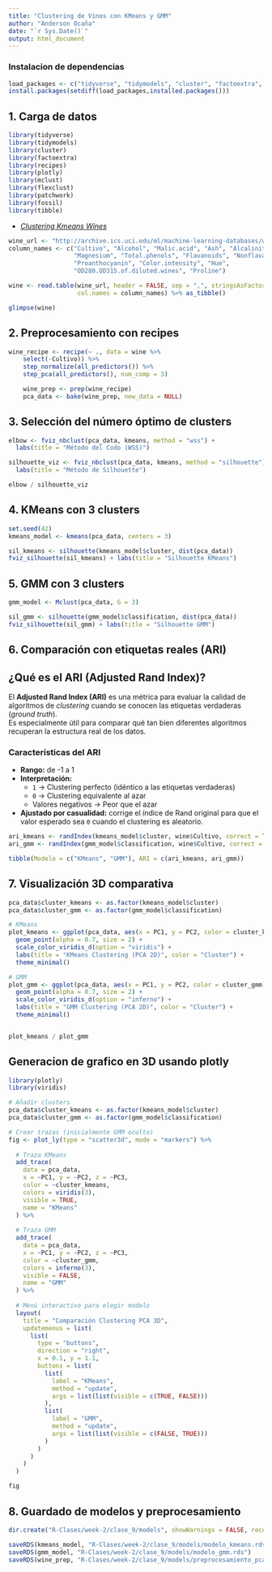 ```yaml
---
title: "Clustering de Vinos con KMeans y GMM"
author: "Anderson Ocaña"
date: "`r Sys.Date()`"
output: html_document
---
```



### Instalacion de dependencias
```R
load_packages <- c("tidyverse", "tidymodels", "cluster", "factoextra", "mclust", "plotly", "broom", "recipes", "flexclust","factoextra","fossil","vip","themis")
install.packages(setdiff(load_packages,installed.packages()))
```

## 1. Carga de datos
```R
library(tidyverse)
library(tidymodels)
library(cluster)
library(factoextra)
library(recipes)
library(plotly)
library(mclust)
library(flexclust)
library(patchwork)  
library(fossil)
library(tibble) 
```
- *[Clustering Kmeans Wines](https://domino.ai/blog/clustering-in-r)*


```R
wine_url <- "http://archive.ics.uci.edu/ml/machine-learning-databases/wine/wine.data"
column_names <- c("Cultivo", "Alcohol", "Malic.acid", "Ash", "Alcalinity.of.ash", 
                  "Magnesium", "Total.phenols", "Flavanoids", "Nonflavanoid.phenols", 
                  "Proanthocyanin", "Color.intensity", "Hue", 
                  "OD280.OD315.of.diluted.wines", "Proline")

wine <- read.table(wine_url, header = FALSE, sep = ",", stringsAsFactors = FALSE, 
                   col.names = column_names) %>% as_tibble()

glimpse(wine)
```
## 2. Preprocesamiento con recipes

```R
wine_recipe <- recipe(~ ., data = wine %>% 
    select(-Cultivo)) %>%
    step_normalize(all_predictors()) %>%
    step_pca(all_predictors(), num_comp = 3)

    wine_prep <- prep(wine_recipe)
    pca_data <- bake(wine_prep, new_data = NULL)

```

## 3. Selección del número óptimo de clusters

```R

elbow <- fviz_nbclust(pca_data, kmeans, method = "wss") + 
  labs(title = "Método del Codo (WSS)")

silhouette_viz <- fviz_nbclust(pca_data, kmeans, method = "silhouette") + 
  labs(title = "Método de Silhouette")

elbow / silhouette_viz
```

## 4. KMeans con 3 clusters

```R
set.seed(42)
kmeans_model <- kmeans(pca_data, centers = 3)

sil_kmeans <- silhouette(kmeans_model$cluster, dist(pca_data))
fviz_silhouette(sil_kmeans) + labs(title = "Silhouette KMeans")
```

## 5. GMM con 3 clusters

```R
gmm_model <- Mclust(pca_data, G = 3)

sil_gmm <- silhouette(gmm_model$classification, dist(pca_data))
fviz_silhouette(sil_gmm) + labs(title = "Silhouette GMM")
```

## 6. Comparación con etiquetas reales (ARI)

## ¿Qué es el ARI (Adjusted Rand Index)?

El **Adjusted Rand Index (ARI)** es una métrica para evaluar la calidad de algoritmos de *clustering* cuando se conocen las etiquetas verdaderas (*ground truth*).  
Es especialmente útil para comparar qué tan bien diferentes algoritmos recuperan la estructura real de los datos.

### Características del ARI

- **Rango:** de -1 a 1  
- **Interpretación:**
  - `1` → Clustering perfecto (idéntico a las etiquetas verdaderas)  
  - `0` → Clustering equivalente al azar  
  - Valores negativos → Peor que el azar  

- **Ajustado por casualidad:** corrige el índice de Rand original para que el valor esperado sea `0` cuando el clustering es aleatorio.

```R
ari_kmeans <- randIndex(kmeans_model$cluster, wine$Cultivo, correct = TRUE)
ari_gmm <- randIndex(gmm_model$classification, wine$Cultivo, correct = TRUE)

tibble(Modelo = c("KMeans", "GMM"), ARI = c(ari_kmeans, ari_gmm))
```

## 7. Visualización 3D comparativa

```R
pca_data$cluster_kmeans <- as.factor(kmeans_model$cluster)
pca_data$cluster_gmm <- as.factor(gmm_model$classification)

# KMeans
plot_kmeans <- ggplot(pca_data, aes(x = PC1, y = PC2, color = cluster_kmeans)) +
  geom_point(alpha = 0.7, size = 2) +
  scale_color_viridis_d(option = "viridis") +
  labs(title = "KMeans Clustering (PCA 2D)", color = "Cluster") +
  theme_minimal()

# GMM
plot_gmm <- ggplot(pca_data, aes(x = PC1, y = PC2, color = cluster_gmm)) +
  geom_point(alpha = 0.7, size = 2) +
  scale_color_viridis_d(option = "inferno") +
  labs(title = "GMM Clustering (PCA 2D)", color = "Cluster") +
  theme_minimal()


plot_kmeans / plot_gmm 
```

## Generacion de grafico en 3D usando plotly
```R
library(plotly)
library(viridis)

# Añadir clusters
pca_data$cluster_kmeans <- as.factor(kmeans_model$cluster)
pca_data$cluster_gmm <- as.factor(gmm_model$classification)

# Crear trazas (inicialmente GMM oculto)
fig <- plot_ly(type = "scatter3d", mode = "markers") %>%
  
  # Traza KMeans
  add_trace(
    data = pca_data,
    x = ~PC1, y = ~PC2, z = ~PC3,
    color = ~cluster_kmeans,
    colors = viridis(3),
    visible = TRUE,
    name = "KMeans"
  ) %>%
  
  # Traza GMM
  add_trace(
    data = pca_data,
    x = ~PC1, y = ~PC2, z = ~PC3,
    color = ~cluster_gmm,
    colors = inferno(3),
    visible = FALSE,
    name = "GMM"
  ) %>%
  
  # Menú interactivo para elegir modelo
  layout(
    title = "Comparación Clustering PCA 3D",
    updatemenus = list(
      list(
        type = "buttons",
        direction = "right",
        x = 0.1, y = 1.1,
        buttons = list(
          list(
            label = "KMeans",
            method = "update",
            args = list(list(visible = c(TRUE, FALSE)))
          ),
          list(
            label = "GMM",
            method = "update",
            args = list(list(visible = c(FALSE, TRUE)))
          )
        )
      )
    )
  )

fig

```
## 8. Guardado de modelos y preprocesamiento

```R
dir.create("R-Clases/week-2/clase_9/models", showWarnings = FALSE, recursive = TRUE)

saveRDS(kmeans_model, "R-Clases/week-2/clase_9/models/modelo_kmeans.rds")
saveRDS(gmm_model, "R-Clases/week-2/clase_9/models/modelo_gmm.rds")
saveRDS(wine_prep, "R-Clases/week-2/clase_9/models/preprocesamiento_pca.rds")

```

